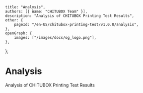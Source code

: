 	title: "Analysis",
	authors: [{ name: "CHITUBOX Team" }],
	description: "Analysis of CHITUBOX Printing Test Results",
	other: {
		pageId: "/en-US/chitubox-printing-test/v1.0.0/analysis",
	},
	openGraph: {
		images: ["/images/docs/og_logo.png"],
	},
};

# Analysis

Analysis of CHITUBOX Printing Test Results
